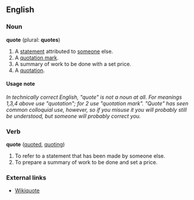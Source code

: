 ==English==
===Noun===
'''quote''' (plural: '''quotes''')
#A [[statement]] attributed to [[someone]] else.
#A [[quotation mark]].
#A summary of work to be done with a set price.
#A [[quotation]].

====Usage note====
''In technically correct English, "quote" is not a noun at all.  For meanings 1,3,4 above use "quotation"; for 2 use "quotation mark".  "Quote" has seen common colloquial use, however, so if you misuse it you will probably still be understood, but someone will probably correct you.''

===Verb===
'''quote''' ([[quoted]], [[quoting]])
#To refer to a statement that has been made by someone else.
#To prepare a summary of work to be done and set a price.

===External links===
*[[wikiquote:|Wikiquote]]
{{pedialite}}